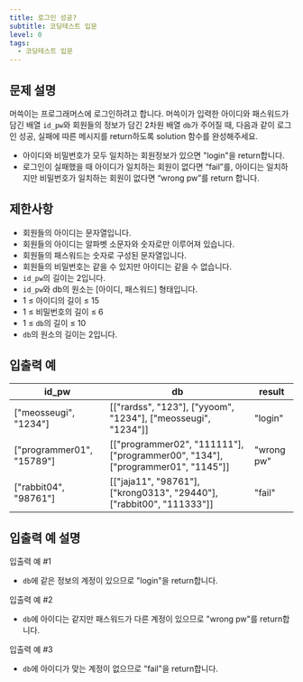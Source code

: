 ```yaml
---
title: 로그인 성공?
subtitle: 코딩테스트 입문
level: 0
tags:
  - 코딩테스트 입문
---
```


## 문제 설명

머쓱이는 프로그래머스에 로그인하려고 합니다. 머쓱이가 입력한 아이디와 패스워드가 담긴 배열 `id_pw`와 회원들의 정보가 담긴 2차원 배열 `db`가 주어질 때, 다음과 같이 로그인 성공, 실패에 따른 메시지를 return하도록 solution 함수를 완성해주세요.

- 아이디와 비밀번호가 모두 일치하는 회원정보가 있으면 "login"을 return합니다.
- 로그인이 실패했을 때 아이디가 일치하는 회원이 없다면 “fail”를, 아이디는 일치하지만 비밀번호가 일치하는 회원이 없다면 “wrong pw”를 return 합니다.

## 제한사항

- 회원들의 아이디는 문자열입니다.
- 회원들의 아이디는 알파벳 소문자와 숫자로만 이루어져 있습니다.
- 회원들의 패스워드는 숫자로 구성된 문자열입니다.
- 회원들의 비밀번호는 같을 수 있지만 아이디는 같을 수 없습니다.
- `id_pw`의 길이는 2입니다.
- `id_pw`와 db의 원소는 \[아이디, 패스워드\] 형태입니다.
- 1 ≤ 아이디의 길이 ≤ 15
- 1 ≤ 비밀번호의 길이 ≤ 6
- 1 ≤ `db`의 길이 ≤ 10
- `db`의 원소의 길이는 2입니다.

## 입출력 예

| id_pw                       | db                                                                                      | result     |
| --------------------------- | --------------------------------------------------------------------------------------- | ---------- |
| \["meosseugi", "1234"\]     | \[\["rardss", "123"\], \["yyoom", "1234"\], \["meosseugi", "1234"\]\]                   | "login"    |
| \["programmer01", "15789"\] | \[\["programmer02", "111111"\], \["programmer00", "134"\], \["programmer01", "1145"\]\] | "wrong pw" |
| \["rabbit04", "98761"\]     | \[\["jaja11", "98761"\], \["krong0313", "29440"\], \["rabbit00", "111333"\]\]           | "fail"     |

## 입출력 예 설명

입출력 예 #1

- `db`에 같은 정보의 계정이 있으므로 "login"을 return합니다.

입출력 예 #2

- `db`에 아이디는 같지만 패스워드가 다른 계정이 있으므로 "wrong pw"를 return합니다.

입출력 예 #3

- `db`에 아이디가 맞는 계정이 없으므로 "fail"을 return합니다.
